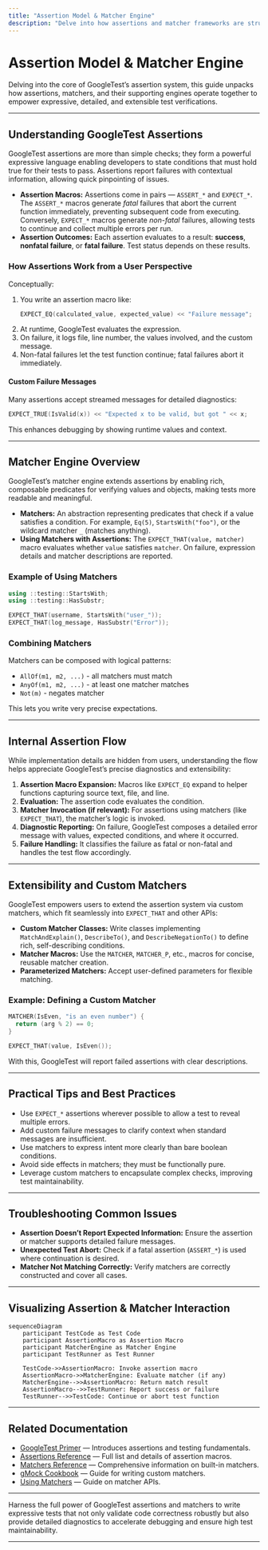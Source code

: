 ```yaml
---
title: "Assertion Model & Matcher Engine"
description: "Delve into how assertions and matcher frameworks are structured. Learn how GoogleTest’s flexible assertion macros and GoogleMock’s matchers interoperate, providing detailed reporting and extensibility for both built-in and user-defined matcher logic."
---
```


# Assertion Model & Matcher Engine

Delving into the core of GoogleTest’s assertion system, this guide unpacks how assertions, matchers, and their supporting engines operate together to empower expressive, detailed, and extensible test verifications.

---

## Understanding GoogleTest Assertions

GoogleTest assertions are more than simple checks; they form a powerful expressive language enabling developers to state conditions that must hold true for their tests to pass. Assertions report failures with contextual information, allowing quick pinpointing of issues.

- **Assertion Macros:** Assertions come in pairs — `ASSERT_*` and `EXPECT_*`. The `ASSERT_*` macros generate *fatal* failures that abort the current function immediately, preventing subsequent code from executing. Conversely, `EXPECT_*` macros generate *non-fatal* failures, allowing tests to continue and collect multiple errors per run.
- **Assertion Outcomes:** Each assertion evaluates to a result: **success**, **nonfatal failure**, or **fatal failure**. Test status depends on these results.

### How Assertions Work from a User Perspective

Conceptually:

1. You write an assertion macro like:
   ```cpp
   EXPECT_EQ(calculated_value, expected_value) << "Failure message";
   ```
2. At runtime, GoogleTest evaluates the expression.
3. On failure, it logs file, line number, the values involved, and the custom message.
4. Non-fatal failures let the test function continue; fatal failures abort it immediately.

#### Custom Failure Messages

Many assertions accept streamed messages for detailed diagnostics:

```cpp
EXPECT_TRUE(IsValid(x)) << "Expected x to be valid, but got " << x;
```

This enhances debugging by showing runtime values and context.

---

## Matcher Engine Overview

GoogleTest’s matcher engine extends assertions by enabling rich, composable predicates for verifying values and objects, making tests more readable and meaningful.

- **Matchers:** An abstraction representing predicates that check if a value satisfies a condition. For example, `Eq(5)`, `StartsWith("foo")`, or the wildcard matcher `_` (matches anything).
- **Using Matchers with Assertions:** The `EXPECT_THAT(value, matcher)` macro evaluates whether `value` satisfies `matcher`. On failure, expression details and matcher descriptions are reported.

### Example of Using Matchers

```cpp
using ::testing::StartsWith;
using ::testing::HasSubstr;

EXPECT_THAT(username, StartsWith("user_"));
EXPECT_THAT(log_message, HasSubstr("Error"));
```

### Combining Matchers

Matchers can be composed with logical patterns:

- `AllOf(m1, m2, ...)` - all matchers must match
- `AnyOf(m1, m2, ...)` - at least one matcher matches
- `Not(m)` - negates matcher

This lets you write very precise expectations.

---

## Internal Assertion Flow

While implementation details are hidden from users, understanding the flow helps appreciate GoogleTest’s precise diagnostics and extensibility:

1. **Assertion Macro Expansion:** Macros like `EXPECT_EQ` expand to helper functions capturing source text, file, and line.
2. **Evaluation:** The assertion code evaluates the condition.
3. **Matcher Invocation (if relevant):** For assertions using matchers (like `EXPECT_THAT`), the matcher’s logic is invoked.
4. **Diagnostic Reporting:** On failure, GoogleTest composes a detailed error message with values, expected conditions, and where it occurred.
5. **Failure Handling:** It classifies the failure as fatal or non-fatal and handles the test flow accordingly.

---

## Extensibility and Custom Matchers

GoogleTest empowers users to extend the assertion system via custom matchers, which fit seamlessly into `EXPECT_THAT` and other APIs:

- **Custom Matcher Classes:** Write classes implementing `MatchAndExplain()`, `DescribeTo()`, and `DescribeNegationTo()` to define rich, self-describing conditions.
- **Matcher Macros:** Use the `MATCHER`, `MATCHER_P`, etc., macros for concise, reusable matcher creation.
- **Parameterized Matchers:** Accept user-defined parameters for flexible matching.

### Example: Defining a Custom Matcher

```cpp
MATCHER(IsEven, "is an even number") {
  return (arg % 2) == 0;
}

EXPECT_THAT(value, IsEven());
```

With this, GoogleTest will report failed assertions with clear descriptions.

---

## Practical Tips and Best Practices

- Use `EXPECT_*` assertions wherever possible to allow a test to reveal multiple errors.
- Add custom failure messages to clarify context when standard messages are insufficient.
- Use matchers to express intent more clearly than bare boolean conditions.
- Avoid side effects in matchers; they must be functionally pure.
- Leverage custom matchers to encapsulate complex checks, improving test maintainability.

---

## Troubleshooting Common Issues

- **Assertion Doesn’t Report Expected Information:** Ensure the assertion or matcher supports detailed failure messages.
- **Unexpected Test Abort:** Check if a fatal assertion (`ASSERT_*`) is used where continuation is desired.
- **Matcher Not Matching Correctly:** Verify matchers are correctly constructed and cover all cases.

---

## Visualizing Assertion & Matcher Interaction

```mermaid
sequenceDiagram
    participant TestCode as Test Code
    participant AssertionMacro as Assertion Macro
    participant MatcherEngine as Matcher Engine
    participant TestRunner as Test Runner

    TestCode->>AssertionMacro: Invoke assertion macro
    AssertionMacro->>MatcherEngine: Evaluate matcher (if any)
    MatcherEngine-->>AssertionMacro: Return match result
    AssertionMacro-->>TestRunner: Report success or failure
    TestRunner-->>TestCode: Continue or abort test function
```

---

## Related Documentation

- [GoogleTest Primer](primer.md) — Introduces assertions and testing fundamentals.
- [Assertions Reference](reference/assertions.md) — Full list and details of assertion macros.
- [Matchers Reference](reference/matchers.md) — Comprehensive information on built-in matchers.
- [gMock Cookbook](gmock_cook_book.md#NewMatchers) — Guide for writing custom matchers.
- [Using Matchers](api-reference/matchers-and-expectations/using-matchers.mdx) — Guide on matcher APIs.


---

Harness the full power of GoogleTest assertions and matchers to write expressive tests that not only validate code correctness robustly but also provide detailed diagnostics to accelerate debugging and ensure high test maintainability.


---